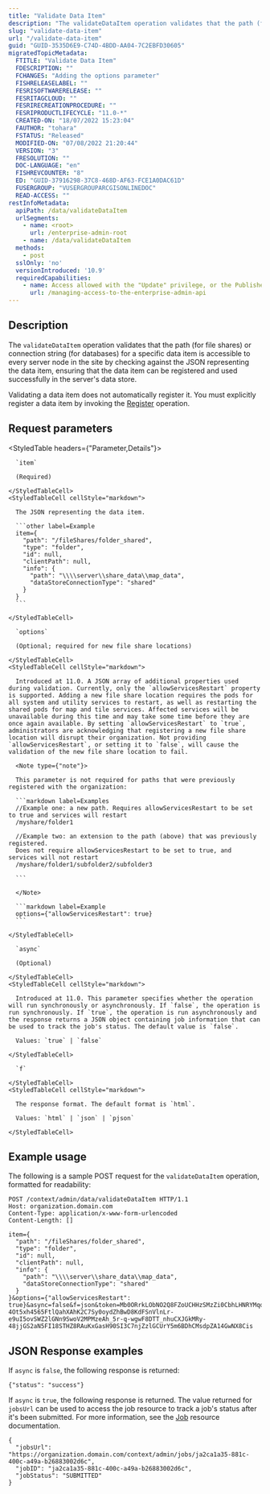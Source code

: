 ```yaml
---
title: "Validate Data Item"
description: "The validateDataItem operation validates that the path (for file shares) or connection string (for databases) for a specific data item is accessible to every server node in the site by checking against the JSON representing the data item."
slug: "validate-data-item"
url: "/validate-data-item"
guid: "GUID-3535D6E9-C74D-4BDD-AA04-7C2EBFD30605"
migratedTopicMetadata:
  FTITLE: "Validate Data Item"
  FDESCRIPTION: ""
  FCHANGES: "Adding the options parameter"
  FISHRELEASELABEL: ""
  FESRISOFTWARERELEASE: ""
  FESRITAGCLOUD: ""
  FESRIRECREATIONPROCEDURE: ""
  FESRIPRODUCTLIFECYCLE: "11.0-*"
  CREATED-ON: "18/07/2022 15:23:04"
  FAUTHOR: "tohara"
  FSTATUS: "Released"
  MODIFIED-ON: "07/08/2022 21:20:44"
  VERSION: "3"
  FRESOLUTION: ""
  DOC-LANGUAGE: "en"
  FISHREVCOUNTER: "8"
  ED: "GUID-37916298-37C8-468D-AF63-FCE1A0DAC61D"
  FUSERGROUP: "VUSERGROUPARCGISONLINEDOC"
  READ-ACCESS: ""
restInfoMetadata:
  apiPath: /data/validateDataItem
  urlSegments:
    - name: <root>
      url: /enterprise-admin-root
    - name: /data/validateDataItem
  methods:
    - post
  sslOnly: 'no'
  versionIntroduced: '10.9'
  requiredCapabilities:
    - name: Access allowed with the "Update" privilege, or the Publisher role
      url: /managing-access-to-the-enterprise-admin-api
---
```


## Description

The `validateDataItem` operation validates that the path (for file shares) or connection string (for databases) for a specific data item is accessible to every server node in the site by checking against the JSON representing the data item, ensuring that the data item can be registered and used successfully in the server's data store.

Validating a data item does not automatically register it. You must explicitly register a data item by invoking the [Register](/register-data-store-item) operation.


## Request parameters

<StyledTable headers={"Parameter,Details"}>
  <StyledTableRow>
    <StyledTableCell cellStyle="markdown">

      `item` 

      (Required)

    </StyledTableCell>
    <StyledTableCell cellStyle="markdown">

      The JSON representing the data item.

      ```other label=Example
      item={
        "path": "/fileShares/folder_shared",
        "type": "folder",
        "id": null,
        "clientPath": null,
        "info": {
          "path": "\\\\server\\share_data\\map_data",
          "dataStoreConnectionType": "shared"
        }
      }
      ```

    </StyledTableCell>
  </StyledTableRow>
  <StyledTableRow>
    <StyledTableCell cellStyle="markdown">

      `options` 

      (Optional; required for new file share locations)

    </StyledTableCell>
    <StyledTableCell cellStyle="markdown">

      Introduced at 11.0. A JSON array of additional properties used during validation. Currently, only the `allowServicesRestart` property is supported. Adding a new file share location requires the pods for all system and utility services to restart, as well as restarting the shared pods for map and tile services. Affected services will be unavailable during this time and may take some time before they are once again available. By setting `allowServicesRestart` to `true`, administrators are acknowledging that registering a new file share location will disrupt their organization. Not providing `allowServicesRestart`, or setting it to `false`, will cause the validation of the new file share location to fail.

      <Note type={"note"}>

      This parameter is not required for paths that were previously registered with the organization:

      ```markdown label=Examples
      //Example one: a new path. Requires allowServicesRestart to be set to true and services will restart
      /myshare/folder1

      //Example two: an extension to the path (above) that was previously registered.
      Does not require allowServicesRestart to be set to true, and services will not restart 
      /myshare/folder1/subfolder2/subfolder3

      ```

      </Note>

      ```markdown label=Example
      options={"allowServicesRestart": true}
      ```

    </StyledTableCell>
  </StyledTableRow>
  <StyledTableRow>
    <StyledTableCell cellStyle="markdown">

      `async` 

      (Optional)

    </StyledTableCell>
    <StyledTableCell cellStyle="markdown">

      Introduced at 11.0. This parameter specifies whether the operation will run synchronously or asynchronously. If `false`, the operation is run synchronously. If `true`, the operation is run asynchronously and the response returns a JSON object containing job information that can be used to track the job's status. The default value is `false`.

      Values: `true` | `false`

    </StyledTableCell>
  </StyledTableRow>
  <StyledTableRow>
    <StyledTableCell cellStyle="markdown">

      `f` 

    </StyledTableCell>
    <StyledTableCell cellStyle="markdown">

      The response format. The default format is `html`.

      Values: `html` | `json` | `pjson`

    </StyledTableCell>
  </StyledTableRow>
</StyledTable>


## Example usage

The following is a sample POST request for the `validateDataItem` operation, formatted for readability:

```other
POST /context/admin/data/validateDataItem HTTP/1.1
Host: organization.domain.com
Content-Type: application/x-www-form-urlencoded
Content-Length: []

item={
  "path": "/fileShares/folder_shared",
  "type": "folder",
  "id": null,
  "clientPath": null,
  "info": {
    "path": "\\\\server\\share_data\\map_data",
    "dataStoreConnectionType": "shared"
  }
}&options={"allowServicesRestart": true}&async=false&f=json&token=Mb0ORrkLObNO2Q8FZoUCHHzSMzZi0CbhLHNRYMqqa6URG_ojQJF3rNsJAfRB23MyCrLwSmuaHPUo4AEIrUuoH1-4Ot5xh4565FtlQahXAhK2C7Sy0oydZhBwD8KdFSnVlnLr-e9uI5ovSWZ2lGNn9SwoV2MPMzeAh_5r-q-wgwF8DTT_nhuCXJGkMRy-48jjGS2aN5FI18STHZ8RAuKxGasH90SI3C7njZzlGCUrY5m6BDhCMsdpZA14GwNX8Cis

```

## JSON Response examples

If `async` is `false`, the following response is returned:

```other
{"status": "success"}
```

If `async` is `true`, the following response is returned. The value returned for `jobsUrl` can be used to access the job resource to track a job's status after it's been submitted. For more information, see the [Job](/job) resource documentation.

```other
{
  "jobsUrl": "https://organization.domain.com/context/admin/jobs/ja2ca1a35-881c-400c-a49a-b26883002d6c",
  "jobID": "ja2ca1a35-881c-400c-a49a-b26883002d6c",
  "jobStatus": "SUBMITTED"
}
```